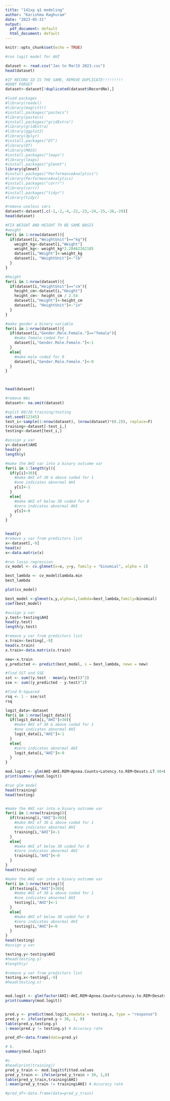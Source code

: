 ```yaml
---
title: "141xp q1 modeling"
author: "Karishma Raghuram"
date: "2023-05-31"
output:
  pdf_document: default
  html_document: default
---
```


```r
knitr::opts_chunk$set(echo = TRUE)
```


```r
#run logit model for AHI

dataset <- read.csv("Jan to Mar15 2023.csv")
head(dataset)

#IF RECORD ID IS THE SAME, REMOVE DUPLICATE!!!!!!!!!
#DONT FORGET
dataset<-dataset[!duplicated(dataset$RecordNo),]
```


```r
#load packages
#library(readxl)
#library(magrittr)
#install.packages("pastecs")
#library(pastecs)
#install.packages("gridExtra")
#library(gridExtra)
#library(ggplot2)
#library(dplyr)
#install.packages("DT")
#library(DT)
#library(MASS)
#install.packages("leaps")
#library(leaps)
#install.packages("glmnet")
library(glmnet)
#install.packages("PerformanceAnalytics")
#library(PerformanceAnalytics)
#install.packages("corrr")
#library(corrr)
#install.packages("tidyr")
#library(tidyr)
```

```r
#remove useless vars
dataset<-dataset[,c(-1,-2,-4,-22,-23,-24,-25,-26,-29)]
head(dataset)

#FIX WEIGHT AND HEIGHT TO BE SAME BASIS
#weight
for(i in 1:nrow(dataset)){
  if(dataset[i,"WeightUnit"]=="kg"){
    weight_kg<-dataset[i,"Weight"]
    weight_kg<- weight_kg*2.20462262185
    dataset[i,"Weight"]<-weight_kg
    dataset[i, "WeightUnit"]<-"lb"
  }
}

#height
for(i in 1:nrow(dataset)){
  if(dataset[i,"HeightUnit"]=="cm"){
    height_cm<-dataset[i,"Height"]
    height_cm<- height_cm / 2.54
    dataset[i,"Height"]<-height_cm
    dataset[i, "HeightUnit"]<-"in"
  }
}

#make gender a binary variable
for(i in 1:nrow(dataset)){
  if(dataset[i,"Gender.Male.Female."]=="female"){
    #make female coded for 1
    dataset[i,"Gender.Male.Female."]<-1
  }
  else{
    #make male coded for 0
    dataset[i,"Gender.Male.Female."]<-0
  }
}



head(dataset)

#remove NAs
dataset<- na.omit(dataset)

#split 80/20 training/testing
set.seed(12345)
test_i<-sample(1:nrow(dataset), (nrow(dataset)*(0.2)), replace=F)
training<-dataset[-test_i,]
testing<-dataset[test_i,]

#assign y var 
y<-dataset$AHI
head(y)
length(y)

#make the AHI var into a binary outcome var
for(i in 1:length(y)){
  if(y[i]>30){
    #make AHI of 30 & above coded for 1
    #one indicates abnormal AHI
    y[i]<-1
  }
  else{
    #make AHI of below 30 coded for 0
    #zero indicates abnormal AHI
    y[i]<-0
  }
}


head(y)
#remove y var from predictors list
x<-dataset[,-9]
head(x)
x<-data.matrix(x)

#run lasso regression
cv_model <- cv.glmnet(x=x, y=y, family = "binomial", alpha = 1)

best_lambda <- cv_model$lambda.min
best_lambda

plot(cv_model)
```
```r
best_model <-glmnet(x,y,alpha=1,lambda=best_lambda,family=binomial)
coef(best_model)
```


```r
#assign y var 
y.test<-testing$AHI
head(y.test)
length(y.test)

#remove y var from predictors list
x.train<-testing[,-9]
head(x.train)
x.train<-data.matrix(x.train)

new<-x.train
y_predicted <- predict(best_model, s = best_lambda, newx = new)

#find SST and SSE
sst <- sum((y.test - mean(y.test))^2)
sse <- sum((y_predicted - y.test)^2)

#find R-Squared
rsq <- 1 - sse/sst
rsq
```

```r
logit_data<-dataset
for(i in 1:nrow(logit_data)){
  if(logit_data[i,"AHI"]>30){
    #make AHI of 30 & above coded for 1
    #one indicates abnormal AHI
    logit_data[i,"AHI"]<-1
  }
  else{
    #zero indicates abnormal AHI
    logit_data[i,"AHI"]<-0
  }
}

mod.logit <- glm(AHI~AHI.REM+Apnea.Counts+Latency.to.REM+Desats.LT.90+Desats.LT.70, data = logit_data, family = "binomial")
print(summary(mod.logit))

```

```r
#run glm model 
head(training)
head(testing)


#make the AHI var into a binary outcome var
for(i in 1:nrow(training)){
  if(training[i,"AHI"]>30){
    #make AHI of 30 & above coded for 1
    #one indicates abnormal AHI
    training[i,"AHI"]<-1
  }
  else{
    #make AHI of below 30 coded for 0
    #zero indicates abnormal AHI
    training[i,"AHI"]<-0
  }
}
head(training)

#make the AHI var into a binary outcome var
for(i in 1:nrow(testing)){
  if(testing[i,"AHI"]>30){
    #make AHI of 30 & above coded for 1
    #one indicates abnormal AHI
    testing[i,"AHI"]<-1
  }
  else{
    #make AHI of below 30 coded for 0
    #zero indicates abnormal AHI
    testing[i,"AHI"]<-0
  }
}
head(testing)
#assign y var 

testing.y<-testing$AHI
#head(testing.y)
#length(y)

#remove y var from predictors list
testing.x<-testing[,-9]
#head(testing.x)


mod.logit <- glm(factor(AHI)~AHI.REM+Apnea.Counts+Latency.to.REM+Desats.LT.90+Desats.LT.70, data = training, family = "binomial")
print(summary(mod.logit))


pred.y <- predict(mod.logit,newdata = testing.x, type = "response")
pred.y <- ifelse(pred.y > 30, 1, 0)
table(pred.y,testing.y)
1-mean(pred.y != testing.y) # Accuracy rate

pred_df<-data.frame(data=pred.y)

# b.
summary(mod.logit)

#c.
#head(print(training))
pred_y_train <- mod.logit$fitted.values
pred_y_train <- ifelse(pred_y_train > 30, 1,0)
table(pred_y_train,training$AHI)
1-mean(pred_y_train != training$AHI) # Accuracy rate

#pred_df<-data.frame(data=pred_y_train)

```

